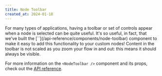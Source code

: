```yaml
---
title: Node Toolbar
created_at: 2024-01-18
---
```



<ExampleLayout>
For many types of applications, having a toolbar or set of controls appear when
a node is selected can be quite useful. It's so useful, in fact, that we've built
the [`<NodeToolbar />`](/api-reference/components/node-toolbar) component to make
it easy to add this functionality to your custom nodes!

<Callout type="info">
  Content in the toolbar is not scaled as you zoom your flow in and out: this
  means it should always be visible.
</Callout>

<ExampleViewer codePath="example-flows/NodeToolbar" />

For more information on the `<NodeToolbar />` component and its props, check out
the [API reference](/api-reference/components/node-toolbar).

</ExampleLayout>
